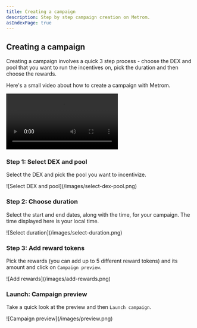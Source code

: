 ```yaml
---
title: Creating a campaign
description: Step by step campaign creation on Metrom.
asIndexPage: true
---
```


## Creating a campaign

Creating a campaign involves a quick 3 step process - choose the DEX and pool
that you want to run the incentives on, pick the duration and then choose the
rewards.

Here's a small video about how to create a campaign with Metrom.

<div className="mediaWrapper">
  <video
    title="Creating a campaign on Metrom"
    controls
    frameBorder="0"
    allowFullScreen
    loading="lazy"
  >
    <source src="/videos/creating-a-campaign.mp4" type="video/mp4" />
    Your browser does not support the video tag.
  </video>
</div>

### Step 1: Select DEX and pool

Select the DEX and pick the pool you want to incentivize.

<div className="mediaWrapper">
  ![Select DEX and pool](/images/select-dex-pool.png)
</div>

### Step 2: Choose duration

Select the start and end dates, along with the time, for your campaign. The time
displayed here is your local time.

<div className="mediaWrapper">
  ![Select duration](/images/select-duration.png)
</div>

### Step 3: Add reward tokens

Pick the rewards (you can add up to 5 different reward tokens) and its amount
and click on `Campaign preview`.

<div className="mediaWrapper">
  ![Add rewards](/images/add-rewards.png)
</div>

### Launch: Campaign preview

Take a quick look at the preview and then `Launch campaign`.

<div className="mediaWrapper">
  ![Campaign preview](/images/preview.png)
</div>
